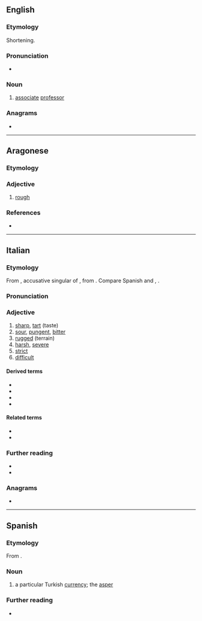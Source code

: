 ==English==

===Etymology===
Shortening.

===Pronunciation===
* {{audio|en|EN-AU ck1 aspro.ogg|Audio (AU)}}

===Noun===
{{en-noun}}

# {{lb|en|Australian|informal}} [[associate]] [[professor]]

===Anagrams===
* {{anagrams|en|a=aoprs|Paros|Poras|praos|proas|psora|rapos|rapso|roaps|sapor|sapro-}}

----

==Aragonese==

===Etymology===
{{rfe|an}}

===Adjective===
{{an-adj|aspr}}
# [[rough]]

===References===
* {{R:DBLA}}

----

==Italian==

===Etymology===
From {{inh|it|la|asperum}}, accusative singular of {{m|la|asper||rough}}, from {{der|it|ine-pro|*h₂esp-||to cut}}. Compare Spanish and {{cog|pt|áspero||rough}}, {{cog|fr|âpre}}.

===Pronunciation===
{{it-pr|àspro}}

===Adjective===
{{it-adj|sup=asprissimo}}

# [[sharp]], [[tart]] (taste)
# [[sour]], [[pungent]], [[bitter]]
# [[rugged]] (terrain)
# [[harsh]], [[severe]]
# [[strict]]
# [[difficult]]

====Derived terms====
* {{l|it|aspramente}}
* {{l|it|asprezza}}
* {{l|it|asprigno}}
* {{l|it|inasprire}}

====Related terms====
* {{l|it|asperità}}
* {{l|it|asperrimo}}

===Further reading===
* {{R:it:Treccani|sense=1}}
* {{R:it:Treccani|sense=2}}

===Anagrams===
* {{anagrams|it|a=aoprs|parso|prosa|raspo|raspò|sapro-|saprò|sopra|sopra-|sparo|sparò|spora}}

----

==Spanish==

===Etymology===
From {{bor|es|grc|ἄσπρον}}.

===Noun===
{{es-noun|m}}

# a particular Turkish [[currency]]; the [[asper]]

===Further reading===
* {{R:DRAE}}

{{C|es|Currency}}